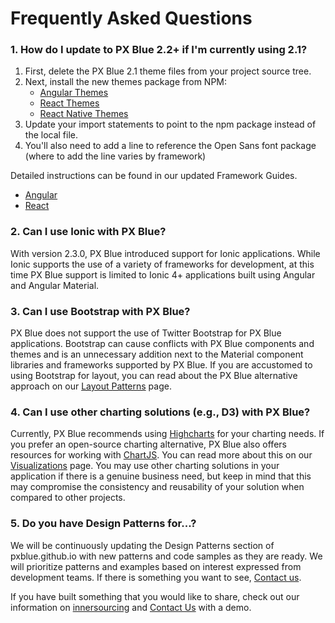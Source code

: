 <!-- KEYWORDS: faq question answers -->

# Frequently Asked Questions

### 1. How do I update to PX Blue 2.2+ if I'm currently using 2.1?

1. First, delete the PX Blue 2.1 theme files from your project source tree.
2. Next, install the new themes package from NPM:
    - [Angular Themes](https://www.npmjs.com/package/@pxblue/angular-themes)
    - [React Themes](https://www.npmjs.com/package/@pxblue/react-themes)
    - [React Native Themes](https://www.npmjs.com/package/@pxblue/react-native-themes)
3. Update your import statements to point to the npm package instead of the local file.
4. You'll also need to add a line to reference the Open Sans font package (where to add the line varies by framework)

Detailed instructions can be found in our updated Framework Guides.

-   [Angular](/development/frameworks-web/angular)
-   [React](/development/frameworks-web/react)

### 2. Can I use Ionic with PX Blue?

With version 2.3.0, PX Blue introduced support for Ionic applications. While Ionic supports the use of a variety of frameworks for development, at this time PX Blue support is limited to Ionic 4+ applications built using Angular and Angular Material.

### 3. Can I use Bootstrap with PX Blue?

PX Blue does not support the use of Twitter Bootstrap for PX Blue applications. Bootstrap can cause conflicts with PX Blue components and themes and is an unnecessary addition next to the Material component libraries and frameworks supported by PX Blue. If you are accustomed to using Bootstrap for layout, you can read about the PX Blue alternative approach on our [Layout Patterns](/patterns/layout) page.

### 4. Can I use other charting solutions (e.g., D3) with PX Blue?

Currently, PX Blue recommends using [Highcharts](http://www.highcharts.com) for your charting needs. If you prefer an open-source charting alternative, PX Blue also offers resources for working with [ChartJS](https://www.chartjs.org/). You can read more about this on our [Visualizations](/patterns/visualizations) page. You may use other charting solutions in your application if there is a genuine business need, but keep in mind that this may compromise the consistency and reusability of your solution when compared to other projects.

### 5. Do you have Design Patterns for...?

We will be continuously updating the Design Patterns section of pxblue.github.io with new patterns and code samples as they are ready. We will prioritize patterns and examples based on interest expressed from development teams. If there is something you want to see, [Contact us](/community/contactus).

If you have built something that you would like to share, check out our information on [innersourcing](/community/innersourcing) and [Contact Us](/community/contactus) with a demo.
